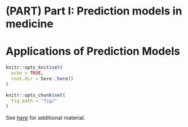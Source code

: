 # (PART) Part I: Prediction models in medicine {-}

# Applications of Prediction Models {#ch:applications}

```r
knitr::opts_knit$set(
  echo = TRUE,
  root.dir = here::here()
)

knitr::opts_chunk$set(
  fig.path = "fig/"
)
```

See [here](http://www.clinicalpredictionmodels.org/doku.php?id=additional:chapter02) for additional material.